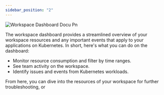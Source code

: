 ```yaml
---
sidebar_position: "2"
---
```


![Workspace Dashboard Docu Pn](/images/WorkspaceDashboard_docu.png)

The workspace dashboard provides a streamlined overview of your workspace resources and any important events that apply to your applications on Kubernetes. In short, here's what you can do on the dashboard:

- Monitor resource consumption and filter by time ranges.
- See team activity on the workspace.
- Identify issues and events from Kubernetes workloads.

From here, you can dive into the resources of your workspace for further troubleshooting, or